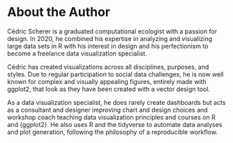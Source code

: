 # About the Author {-}

Cédric Scherer is a graduated computational ecologist with a passion for design. In 2020, he combined his expertise in analyzing and visualizing large data sets in R with his interest in design and his perfectionism to become a freelance data visualization specialist. 

Cédric has created visualizations across all disciplines, purposes, and styles. Due to regular participation to social data challenges, he is now well known for complex and visually appealing figures, entirely made with ggplot2, that look as they have been created with a vector design tool.

As a data visualization specialist, he does rarely create dashboards but acts as a consultant and designer improving chart and design choices and workshop coach teaching data visualization principles and courses on R and {ggplot2}. He also uses R and the tidyverse to automate data analyses and plot generation, following the philosophy of a reproducible workflow.

